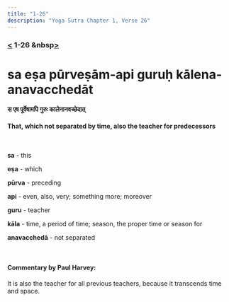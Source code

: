 ```yaml
---
title: "1-26"
description: "Yoga Sutra Chapter 1, Verse 26"
---
```


### [<](/Chapter-1/1-25) 1-26 &nbsp[>](/Chapter-1/1-27/)

# sa eṣa pūrveṣām-api guruḥ kālena-anavacchedāt

#### स एष पूर्वेषामपि गुरुः कालेनानवच्छेदात्

#### That, which not separated by time, also the teacher for predecessors

<br />

**sa** - this <br />

**eṣa** - which <br />

**pūrva** - preceding <br />

**api** - even, also, very; something more; moreover <br />

**guru** - teacher <br />

**kāla** - time, a period of time; season, the proper time or season for <br />

**anavacchedā** - not separated <br />

<br />

#### Commentary by Paul Harvey:

It is also the teacher for all previous teachers,
because it transcends time and space.

